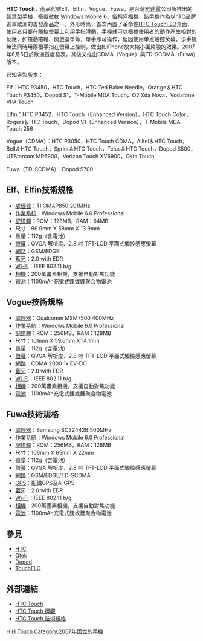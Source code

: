 '''HTC Touch'''，產品代號Elf、Elfin、Vogue、Fuwa，是台灣[[宏達電|宏達電]]公司所推出的[[智慧型手機|智慧型手機]]，搭載微軟 [[Windows_Mobile|Windows Mobile]] 6，俗稱阿福機，該手機作為以hTC品牌進軍歐洲的首發產品之一，外形時尚，首次內置了革命性[[HTC_TouchFLO|HTC TouchFLO]]介面，使用者只要在觸控螢幕上利用手指滑動，手機就可以根據使用者的動作產生相對的反應，如捲動捲軸、開啟選單等，單手即可操作，但因使用单点触控荧幕，该手机無法同時用兩根手指在螢幕上控制，做出如iPhone放大縮小圖片般的效果。2007年6月5日於歐洲首度發表，其後又推出CDMA（Vogue）與TD-SCDMA（Fuwa）版本。

已知客製版本：

Elf：HTC P3450，HTC Touch，HTC Ted Baker Needle，Orange＆HTC Touch P3450，Dopod S1，T-Mobile MDA Touch，O2 Xda Nova，Vodafone VPA Touch

Elfin：HTC P3452，HTC Touch（Enhanced Version），HTC Touch Color，Rogers＆HTC Touch，Dopod S1（Enhanced Version），T-Mobile MDA Touch 256

Vogue（CDMA）：HTC P3050，HTC Touch CDMA，Alltel＆HTC Touch，Bell＆HTC Touch，Sprint＆HTC Touch，Telus＆HTC Touch，Dopod S500，UTStarcom MP6900，Verizon Touch XV6900，Okta Touch

Fuwa（TD-SCDMA）：Dopod S700

== Elf、Elfin技術規格 ==
*[[處理器|處理器]]：TI OMAP850 201MHz 
*[[作業系統|作業系統]]：Windows Mobile 6.0 Professional 
*[[記憶體|記憶體]]：ROM：128MB，RAM：64MB
*尺寸：99.9mm X 58mm X 13.9mm 
*重量：112g（含電池）
*[[螢幕|螢幕]]：QVGA 解析度、2.8 吋 TFT-LCD 平面式觸控感應螢幕 
*[[網路|網路]]：GSM/EDGE 
*[[藍牙|藍牙]]：2.0 with EDR
*[[Wi-Fi|Wi-Fi]]：IEEE 802.11 b/g
*[[相機|相機]]：200萬畫素相機，支援自動對焦功能 
*[[電池|電池]]：1100mAh充電式鋰或鋰聚合物電池

== Vogue技術規格 ==
*[[處理器|處理器]]：Qualcomm MSM7500 400MHz 
*[[作業系統|作業系統]]：Windows Mobile 6.0 Professional 
*[[記憶體|記憶體]]：ROM：256MB，RAM：128MB
*尺寸：101mm X 59.6mm X 14.1mm 
*重量：112g（含電池）
*[[螢幕|螢幕]]：QVGA 解析度、2.8 吋 TFT-LCD 平面式觸控感應螢幕 
*[[網路|網路]]：CDMA 2000 1x EV-DO 
*[[藍牙|藍牙]]：2.0 with EDR
*[[Wi-Fi|Wi-Fi]]：IEEE 802.11 b/g
*[[相機|相機]]：200萬畫素相機，支援自動對焦功能 
*[[電池|電池]]：1100mAh充電式鋰或鋰聚合物電池

== Fuwa技術規格 ==
*[[處理器|處理器]]：Samsung SC32442B 500MHz 
*[[作業系統|作業系統]]：Windows Mobile 6.0 Professional 
*[[記憶體|記憶體]]：ROM：256MB，RAM：128MB
*尺寸：106mm X 65mm X 22mm 
*重量：112g（含電池）
*[[螢幕|螢幕]]：QVGA 解析度、2.8 吋 TFT-LCD 平面式觸控感應螢幕 
*[[網路|網路]]：GSM/EDGE/TD-SCDMA
*[[GPS|GPS]]：配備GPS及A-GPS
*[[藍牙|藍牙]]：2.0 with EDR
*[[Wi-Fi|Wi-Fi]]：IEEE 802.11 b/g
*[[相機|相機]]：200萬畫素相機，支援自動對焦功能 
*[[電池|電池]]：1100mAh充電式鋰或鋰聚合物電池

== 參見 ==
*[[HTC|HTC]]
*[[Qtek|Qtek]]
*[[Dopod|Dopod]]
*[[TouchFLO|TouchFLO]]

== 外部連結 ==
*[https://web.archive.org/web/20080623202900/http://www.htctouch.com/ HTC Touch]
*[https://web.archive.org/web/20080721073709/http://www.htc.com/www/product.aspx?id=356 HTC Touch 概觀]
*[http://www.htc.com/www/product.aspx?id=362 HTC Touch 技術規格]{{Wayback|url=http://www.htc.com/www/product.aspx?id=362 |date=20080904023519 }}

{{HTC Phones P Series}}

[[Category:智能手機|H]]
[[Category:觸控手機|H]]
[[Category:宏達電手機|Touch]]
[[Category:2007年面世的手機|Category:2007年面世的手機]]